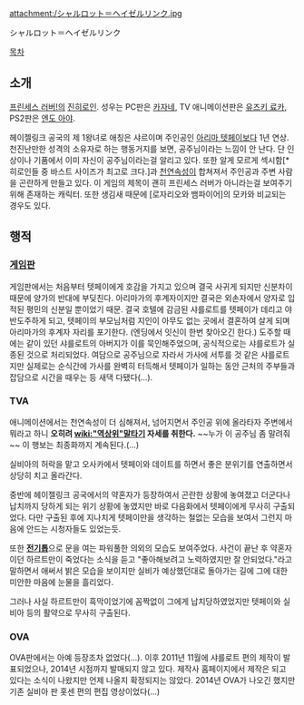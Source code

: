attachment:/シャルロット＝ヘイゼルリンク.jpg

シャルロット＝ヘイゼルリンク

[[목차]]
== 소개 ==
[[프린세스 러버!]]의 [[진히로인]].
성우는 PC판은 [[카자네]], TV 애니메이션판은 [[유즈키 료카]], PS2판은 [[엔도 아야]].
 
헤이젤링크 공국의 제 1왕녀로 애칭은 샤르이며 주인공인 [[아리마 텟페이]]보다 1년 연상. 천진난만한 성격의 소유자로 하는 행동거지를 보면, 공주님이라는 느낌이 안 난다. 단 인상이나 기품에서 이미 자신이 공주님이라는걸 알리고 있다. 또한 알게 모르게 섹시함[* 히로인들 중 바스트 사이즈가 최고로 크다.]과 [[천연]]속성이 합쳐져서 주인공과 주변 사람을 곤란하게 만들고 있다. 이 게임의 제목이 괜히 프린세스 러버가 아니라는걸 보여주기 위해 존재하는 캐릭터. 또한 생김새 때문에 [로자리오와 뱀파이어]의 모카와 비교되는 경우도 있다.

== 행적 ==
=== [[게임판]] ===
게임판에서는 처음부터 텟페이에게 호감을 가지고 있으며 결국 사귀게 되지만 신분차이 때문에 양가의 반대에 부딪친다. 아리마가의 후계자이지만 결국은 외손자에서 양자로 입적된 평민의 신분일 뿐이었기 때문. 결국 호텔에 감금된 샤를로트를 텟페이가 데리고 야반도주하게 되고, 텟페이의 부모님처럼 지인이 아무도 없는 곳에서 결혼하여 살게 되며 아리마가의 후계자 자리를 포기한다. (엔딩에서 잇신이 한번 찾아오긴 한다.)
도주할 때에는 같이 있던 샤를로트의 아버지가 이를 묵인해주었으며, 공식적으로는 샤를로트가 실종된 것으로 처리되었다.
여담으로 공주님으로 자라서 가사에 서투를 것 같은 샤를로트지만 실제로는 순식간에 가사를 완벽히 터득해서 텟페이가 일하는 동안 근처의 주부들과 잡담으로 시간을 때우는 등 새댁 다됐다(...).

=== TVA ===
애니메이션에서는 천연속성이 더 심해져서, 넘어지면서 주인공 위에 올라타자 주변에서 뭐라고 하니 '''오히려 [[wiki:"역상위"말타기]] 자세를 취한다.''' ~~누가 이 공주님 좀 말려줘~~ 이 행보는 최종화까지 계속된다.(…)

실비아의 허락을 맡고 오사카에서 텟페이와 데이트를 하면서 좋은 분위기를 연출하면서 상당히 치고 올라간다.

중반에 헤이젤링크 공국에서의 약혼자가 등장하여서 곤란한 상황에 놓여졌고 더군다나 납치까지 당하게 되는 위기 상황에 놓였지만 바로 다음화에서 텟페이에게 무사히 구출되었다. 다만 구출된 후에 지나치게 텟페이만을 생각하는 철없는 모습을 보여서 그런지 마음에 안드는 시청자들도 있었는듯.

또한 '''[[전기톱]]'''으로 문을 여는 파워풀한 의외의 모습도 보여주었다. 사건이 끝난 후 약혼자이던 하르트만이 죽었다는 소식을 듣고 "좋아해보려고 노력하였지만 잘 안되었다."라고 말하면서 애써서 밝은 모습을 보이지만 실비가 예상했던대로 돌아가는 길에 그에 대한 미안한 마음에 눈물을 흘리었다.

그러나 사실 하르트만이 흑막이었기에 꼼짝없이 그에게 납치당하였었지만 텟페이와 실비아 등의 활약으로 무사히 구출된다.

=== OVA ===
OVA판에서는 아예 등장조차 없었다(...).
이후 2011년 11월에 샤를로트 편의 제작이 발표되었으나, 2014년 시점까지 발매되지 않고 있다. 제작사 홈페이지에서 제작은 되고 있다는 소식이 나왔지만 언제 나올지 확정되지는 않았다. 2014년 OVA가 나오긴 했지만 기존 실비아 판 홋센 편의 편집 영상이었다(...)
